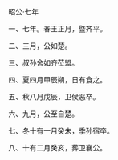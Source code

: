 

昭公·七年

一、七年。春王正月，暨齐平。

二、三月，公如楚。

三、叔孙舍如齐莅盟。

四、夏四月甲辰朔，日有食之。

五、秋八月戊辰，卫侯恶卒。

六、九月，公至自楚。

七、冬十有一月癸未，季孙宿卒。

八、十有二月癸亥，葬卫襄公。


